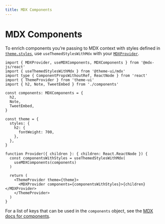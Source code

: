```yaml
---
title: MDX Components
---
```


# MDX Components

To enrich components you’re passing to MDX context with styles defined in
[`theme.styles`](./styling), use `useThemedStylesWithMdx` with your
[`MDXProvider`](https://mdxjs.com/packages/react/#use).

```tsx
import { MDXProvider, useMDXComponents, MDXComponents } from '@mdx-js/react'
import { useThemedStylesWithMdx } from '@theme-ui/mdx'
import type { ComponentPropsWithoutRef, ReactNode } from 'react'
import { ThemeProvider } from 'theme-ui'
import { h2, Note, TweetEmbed } from './components'

const components: MDXComponents = {
  h2,
  Note,
  TweetEmbed,
}

const theme = {
  styles: {
    h2: {
      fontWeight: 700,
    },
  },
}

function Provider({ children }: { children: React.ReactNode }) {
  const componentsWithStyles = useThemedStylesWithMdx(
    useMDXComponents(components)
  )

  return (
    <ThemeProvider theme={theme}>
      <MDXProvider components={componentsWithStyles}>{children}</MDXProvider>
    </ThemeProvider>
  )
}
```

<Note>

For a list of keys that can be used in the `components` object, see the
[MDX docs for components](https://mdxjs.com/table-of-components/).

</Note>
